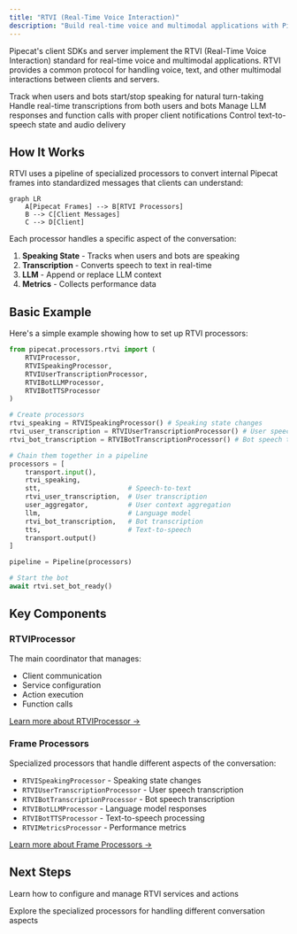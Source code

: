 ```yaml
---
title: "RTVI (Real-Time Voice Interaction)"
description: "Build real-time voice and multimodal applications with Pipecat's RTVI protocol"
---
```


Pipecat's client SDKs and server implement the RTVI (Real-Time Voice Interaction) standard for real-time voice and multimodal applications. RTVI provides a common protocol for handling voice, text, and other multimodal interactions between clients and servers.

<CardGroup cols={2}>
  <Card title="Speaking States" icon="microphone">
    Track when users and bots start/stop speaking for natural turn-taking
  </Card>

<Card title="Transcription" icon="closed-captioning">
  Handle real-time transcriptions from both users and bots
</Card>

<Card title="LLM Processing" icon="brain">
  Manage LLM responses and function calls with proper client notifications
</Card>

  <Card title="TTS Management" icon="waveform-lines">
    Control text-to-speech state and audio delivery
  </Card>
</CardGroup>

## How It Works

RTVI uses a pipeline of specialized processors to convert internal Pipecat frames into standardized messages that clients can understand:

```mermaid
graph LR
    A[Pipecat Frames] --> B[RTVI Processors]
    B --> C[Client Messages]
    C --> D[Client]
```

Each processor handles a specific aspect of the conversation:

1. **Speaking State** - Tracks when users and bots are speaking
2. **Transcription** - Converts speech to text in real-time
3. **LLM** - Append or replace LLM context
4. **Metrics** - Collects performance data

## Basic Example

Here's a simple example showing how to set up RTVI processors:

```python
from pipecat.processors.rtvi import (
    RTVIProcessor,
    RTVISpeakingProcessor,
    RTVIUserTranscriptionProcessor,
    RTVIBotLLMProcessor,
    RTVIBotTTSProcessor
)

# Create processors
rtvi_speaking = RTVISpeakingProcessor() # Speaking state changes
rtvi_user_transcription = RTVIUserTranscriptionProcessor() # User speech transcription
rtvi_bot_transcription = RTVIBotTranscriptionProcessor() # Bot speech transcription

# Chain them together in a pipeline
processors = [
    transport.input(),
    rtvi_speaking,
    stt,                      # Speech-to-text
    rtvi_user_transcription,  # User transcription
    user_aggregator,          # User context aggregation
    llm,                      # Language model
    rtvi_bot_transcription,   # Bot transcription
    tts,                      # Text-to-speech
    transport.output()
]

pipeline = Pipeline(processors)

# Start the bot
await rtvi.set_bot_ready()
```

## Key Components

### RTVIProcessor

The main coordinator that manages:

- Client communication
- Service configuration
- Action execution
- Function calls

[Learn more about RTVIProcessor →](/guides/rtvi/rtvi-processor)

### Frame Processors

Specialized processors that handle different aspects of the conversation:

- `RTVISpeakingProcessor` - Speaking state changes
- `RTVIUserTranscriptionProcessor` - User speech transcription
- `RTVIBotTranscriptionProcessor` - Bot speech transcription
- `RTVIBotLLMProcessor` - Language model responses
- `RTVIBotTTSProcessor` - Text-to-speech processing
- `RTVIMetricsProcessor` - Performance metrics

[Learn more about Frame Processors →](/guides/rtvi/frame-processors)

## Next Steps

<CardGroup cols={2}>
  <Card 
    title="RTVIProcessor" 
    icon="gear"
    href="/server/frameworks/rtvi/rtvi-processor">
    Learn how to configure and manage RTVI services and actions
  </Card>

  <Card 
    title="Frame Processors" 
    icon="microchip"
    href="/server/frameworks/rtvi/frame-processors">
    Explore the specialized processors for handling different conversation aspects
  </Card>
</CardGroup>

